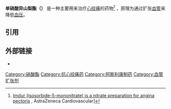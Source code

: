 {{expand|time=2017-12-24T17:50:18+00:00}}
{{medical}}
{{Drugbox
| verifiedrevid = 477495693
| IUPAC_name = 8-nitrooxy-2,6-dioxabicyclo[3.3.0]octan-4-ol
| image = Isosorbide mononitrate.svg
| width = 150
<!--Clinical data-->
| tradename =  
| Drugs.com = {{drugs.com|CDI|isosorbide_mononitrate}}
| pregnancy_category = C (USA)
| legal_status =  
| routes_of_administration = 口服
<!--Pharmacokinetic data-->
| bioavailability = >95%
| protein_bound = <5%
| metabolism = 肝脏
| elimination_half-life = 5 小时
| excretion = [[肾脏|肾脏]] (93%)
<!--Identifiers-->
| IUPHAR_ligand = 7052
| CAS_number_Ref = {{cascite|correct|??}}
| CAS_number = 16051-77-7
| ATC_prefix = C01
| ATC_suffix = DA14
| ATC_supplemental =  
| PubChem = 27661
| DrugBank_Ref = {{drugbankcite|correct|drugbank}}
| DrugBank = DB01020
| ChemSpiderID_Ref = {{chemspidercite|correct|chemspider}}
| ChemSpiderID = 25736
| UNII_Ref = {{fdacite|correct|FDA}}
| UNII = LX1OH63030
| KEGG_Ref = {{keggcite|correct|kegg}}
| KEGG = D00630
| ChEBI_Ref = {{ebicite|correct|EBI}}
| ChEBI = 6062
| ChEMBL_Ref = {{ebicite|correct|EBI}}
| ChEMBL = 1311
<!--Chemical data-->
| C=6 | H=9 | N=1 | O=6
| molecular_weight = 191.139 g/mol
| smiles = [O-][N+](=O)O[C@H]1[C@H]2OC[C@H](O)[C@H]2OC1
| InChI = 1/C6H9NO6/c8-3-1-11-6-4(13-7(9)10)2-12-5(3)6/h3-6,8H,1-2H2/t3-,4+,5+,6+/m0/s1
| InChIKey = YWXYYJSYQOXTPL-SLPGGIOYBW
| StdInChI_Ref = {{stdinchicite|correct|chemspider}}
| StdInChI = 1S/C6H9NO6/c8-3-1-11-6-4(13-7(9)10)2-12-5(3)6/h3-6,8H,1-2H2/t3-,4+,5+,6+/m0/s1
| StdInChIKey_Ref = {{stdinchicite|correct|chemspider}}
| StdInChIKey = YWXYYJSYQOXTPL-SLPGGIOYSA-N
}}
'''单硝酸异山梨酯（{{lang-en|Isosorbide mononitrate}}）''' 是一种主要用来治疗[[心绞痛|心绞痛]]的药物<ref>[http://www.astrazenecacardiovascular.com/article/503963.aspx Imdur (isosorbide-5-mononitrate) is a nitrate preparation for angina pectoris] {{Wayback|url=http://www.astrazenecacardiovascular.com/article/503963.aspx |date=20070622102056 }}, AstraZeneca Cardiovascular]</ref> ，原理为通过扩张[[血管|血管]]来降低[[血压|血压]]。

==引用==
{{reflist}}
==外部链接==
* {{GPnotebook|1516961817}}
{{用于心脏疾病的血管扩张剂}}
{{阿斯利康制药}}

[[Category:硝酸酯|Category:硝酸酯]]
[[Category:抗心绞痛药|Category:抗心绞痛药]]
[[Category:阿斯利康制药|Category:阿斯利康制药]]
[[Category:血管扩张剂|Category:血管扩张剂]]